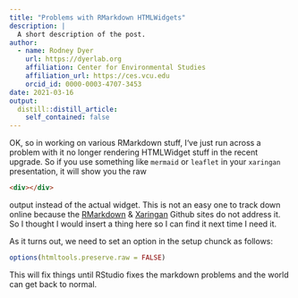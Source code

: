 ```yaml
---
title: "Problems with RMarkdown HTMLWidgets"
description: |
  A short description of the post.
author:
  - name: Rodney Dyer
    url: https://dyerlab.org
    affiliation: Center for Environmental Studies
    affiliation_url: https://ces.vcu.edu
    orcid_id: 0000-0003-4707-3453
date: 2021-03-16
output:
  distill::distill_article:
    self_contained: false
---
```






OK, so in working on various RMarkdown stuff, I‘ve just run across a problem with it no longer rendering HTMLWidget stuff in the recent upgrade.  So if you use something like `mermaid` or `leaflet` in your `xaringan` presentation, it will show you the raw

```html
<div></div>
```

output instead of the actual widget.   This is not an easy one to track down online because the [RMarkdown](https://github.com/rstudio/rmarkdown) & [Xaringan](https://github.com/yihui/xaringan) Github sites do not address it.  So I thought I would insert a thing here so I can find it next time I need it.

As it turns out, we need to set an option in the setup chunck as follows:

```r
options(htmltools.preserve.raw = FALSE)
```

This will fix things until RStudio fixes the markdown problems and the world can get back to normal.
 
 
 
